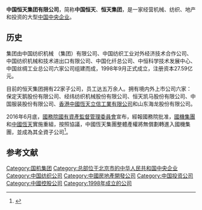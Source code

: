 {{Infobox_Company 
| company_name = 中国恒天集团有限公司
| company_name_en = China Hi-Tech Group Corporation
| company_logo =
| company_type = 机械、纺织、地产、投资
| company_slogan = 惠悦于民 恒达天下<br />For the People For the Life
| abbreviated_name = 中国恒天、恒天集团
| foundation = 1998年9月
| location   = {{CHN}}[[北京市|北京市]]朝阳区建国路99号中服大厦
| zip_code = 
| telephone_no = 
| key_people =总裁：刘海涛<ref>[http://www.chtgc.com/news-show.asp?classid=56&articleid=14781 集团公司领导班子部分成员职务任免、职务名称变更信息] {{Webarchive|url=https://archive.is/20120730143651/http://www.chtgc.com/news-show.asp?classid=56&articleid=14781 |date=2012-07-30 }}2011年11月4日</ref>
| sales =
| profit =
| asset =
| capital =27.59亿元（注册资本）<br />184亿（2006年）
| revenue = 159亿元（2006年）
| operating_income=
| total_asset =
| net_asset =
| market_value =
| subsid =22家二级子公司
| num_employees = 
| industry = 机械、纺织、地产和投资
| products = 相关产品
| homepage = http://www.chtgc.com/
}}
'''中国恒天集团有限公司'''，简称'''中国恒天'''、'''恒天集团'''，是一家经营机械、纺织、地产和投资的大型[[中国中央企业|中国中央企业]]。

== 历史 ==
集团由中国纺织机械 （集团）有限公司、中国纺织工业对外经济技术合作公司、中国纺织机械和技术进出口有限公司、中国化纤总公司、中恒科学技术发展中心、中国丝绸工业总公司六家公司组建而成，1998年9月正式成立，注册资本27.59亿元。

目前的恒天集团拥有22家子公司，员工达五万余人。拥有境内外上市公司六家：保定天鹅股份有限公司、经纬纺织机械股份有限公司、恒天凯马股份有限公司、中国服装股份有限公司、[[香港中國恆天立信工業有限公司|香港中國恆天立信工業有限公司]]和山东海龙股份有限公司。

2016年6月底，[[國務院國有資產監督管理委員會|國務院國有資產監督管理委員會]]宣布，經報國務院批准，[[國機集團|國機集團]]和[[中國恆天|中國恆天]]實施重組，按照協議，中國恆天集團整體產權將無償劃轉進入國機集團，並成為其全資子公司<ref>{{cite web|url=http://www.ce.cn/cysc/yq/dt/201706/29/t20170629_23938756.shtml|title=中国恒天集团和国机集团实施重组|publisher=中国经济网|accessdate=2-16-06-29|archive-date=2017-10-18|archive-url=https://web.archive.org/web/20171018012900/http://www.ce.cn/cysc/yq/dt/201706/29/t20170629_23938756.shtml|dead-url=no}}</ref>。

== 参考文献 ==
{{Reflist}}

[[Category:国机集团|Category:国机集团]]
[[Category:总部位于北京市的中华人民共和国中央企业|Category:总部位于北京市的中华人民共和国中央企业]]
[[Category:中国纺织公司|Category:中国纺织公司]]
[[Category:中國房地產開發公司|Category:中國房地產開發公司]]
[[Category:中国投资公司|Category:中国投资公司]]
[[Category:中國控股公司|Category:中國控股公司]]
[[Category:1998年成立的公司|Category:1998年成立的公司]]